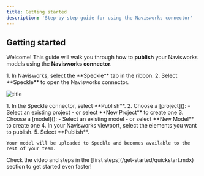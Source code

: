 ```yaml
---
title: Getting started
description: 'Step-by-step guide for using the Navisworks connector'
---
```



<Versions
  app="Navisworks"
  versions="2020, 2021, 2022, 2023, 2024, 2025 & 2026"
/>

## Getting started

Welcome! This guide will walk you through how to **publish** your Navisworks models using the **Navisworks connector**.


<BeforeYouBegin app="Navisworks" />

<Steps>
  <Step title="Open the Navisworks connector">
    1. In Navisworks, select the **Speckle** tab in the ribbon.
    2. Select **Speckle** to open the Navisworks connector.
  </Step>

  ![title](images/connectors/navisworks_toolbar.jpg)

  <Step title="Publish to Speckle">
    1. In the Speckle connector, select **Publish**.
    2. Choose a [project]():
        - Select an existing project
        - or select **New Project** to create one
    3. Choose a [model]():
        - Select an existing model
        - or select **New Model** to create one
    4. In your Navisworks viewport, select the elements you want to publish.
    5. Select **Publish**.
    
    Your model will be uploaded to Speckle and becomes available to the rest of your team.
  </Step>
</Steps>

<Tip>
  Check the video and steps in the [first steps](/get-started/quickstart.mdx)
  section to get started even faster!
</Tip>


<ConnectorConclusion connector="Navisworks" />


<LearnMore />
